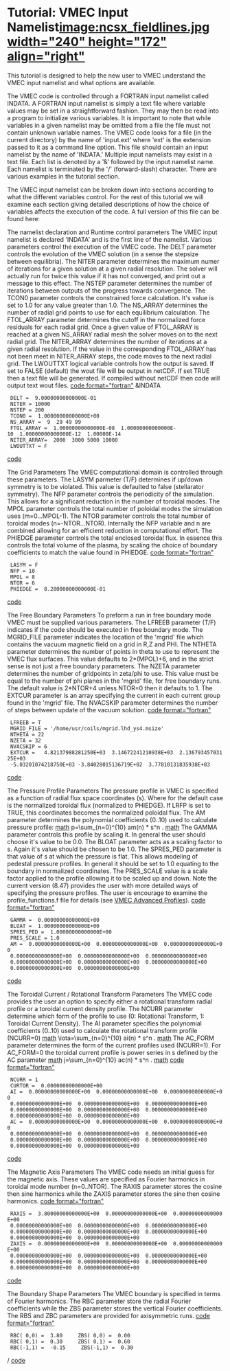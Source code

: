 =Tutorial: VMEC Input Namelist[[image:ncsx_fieldlines.jpg width="240" height="172" align="right"]]= 
This tutorial is designed to help the new user to VMEC understand the VMEC input namelist and what options are available.

The VMEC code is controlled through a FORTRAN input namelist called INDATA. A FORTRAN input namelist is simply a text file where variable values may be set in a straightforward fashion. They may then be read into a program to initialize various variables. It is important to note that while variables in a given namelist may be omitted from a file the file must not contain unknown variable names. The VMEC code looks for a file (in the current directory) by the name of 'input.ext' where 'ext' is the extension passed to it as a command line option. This file should contain an input namelist by the name of 'INDATA.' Multiple input namelists may exist in a text file. Each list is denoted by a '&' followed by the input namelist name. Each namelist is terminated by the '/' (forward-slash) character. There are various examples in the tutorial section.

The VMEC input namelist can be broken down into sections according to what the different variables control. For the rest of this tutorial we will examine each section giving detailed descriptions of how the choice of variables affects the execution of the code. A full version of this file can be found here:

The namelist declaration and Runtime control parameters
The VMEC input namelist is declared 'INDATA' and is the first line of the namelist. Various parameters control the execution of the VMEC code. The DELT parameter controls the evolution of the VMEC solution (in a sense the stepsize between equilibria). The NITER parameter determines the maximum numer of iterations for a given solution at a given radial resolution. The solver will actually run for twice this value if it has not converged, and print out a message to this effect. The NSTEP parameter determines the number of iterations between outputs of the progress towards convergence. The TCON0 parameter controls the constrained force calculation. It's value is set to 1.0 for any value greater than 1.0. The NS_ARRAY determines the number of radial grid points to use for each equilibrium calculation. The FTOL_ARRAY parameter determines the cutoff in the normalized force residuals for each radial grid. Once a given value of FTOL_ARRAY is reached at a given NS_ARRAY radial mesh the solver moves on to the next radial grid. The NITER_ARRAY determines the number of iterations at a given radial resolution. If the value in the corresponding FTOL_ARRAY has not been meet in NITER_ARRAY steps, the code moves to the next radial grid. The LWOUTTXT logical variable controls how the output is saved. If set to FALSE (default) the wout file will be output in netCDF. If set TRUE then a text file will be generated. If compiled without netCDF then code will output text wout files.
[[code format="fortran"]]
&INDATA
  DELT =  9.00000000000000E-01
  NITER = 10000
  NSTEP = 200
  TCON0 =  1.00000000000000E+00
  NS_ARRAY =  9  29 49 99
  FTOL_ARRAY =  1.00000000000000E-08  1.00000000000000E-10  1.00000000000000E-12  1.00000E-14
  NITER_ARRAY=  2000  3000 5000 10000
  LWOUTTXT = F
[[code]]


The Grid Parameters
The VMEC computational domain is controlled through these parameters. The LASYM parmeter (T/F) determines if up/down symmetry is to be violated. This value is defaulted to false (stellarator symmetry). The NFP parameter controls the periodicity of the simulation. This allows for a significant reduction in the number of toroidal modes. The MPOL parameter controls the total number of poloidal modes the simulation uses (m=0...MPOL-1). The NTOR parameter controls the total number of toroidal modes (n=-NTOR...NTOR). Internally the NFP variable and n are combined allowing for an efficient reduction in computational effort. The PHIEDGE parameter controls the total enclosed toroidal flux. In essence this controls the total volume of the plasma, by scaling the choice of boundary coefficients to match the value found in PHIEDGE.
[[code format="fortran"]]
  LASYM = F
  NFP = 10
  MPOL = 8
  NTOR = 6
  PHIEDGE =  8.28000000000000E-01
[[code]]

The Free Boundary Parameters
To preform a run in free boundary mode VMEC must be supplied various parameters. The LFREEB parameter (T/F) indicates if the code should be executed in free boundary mode. The MGRID_FILE parameter indicates the location of the 'mgrid' file which contains the vacuum magnetic field on a grid in R,Z and PHI. The NTHETA parameter determines the number of points in theta to use to represent the VMEC flux surfaces. This value defaults to 2*(MPOL)+6, and in the strict sense is not just a free boundary parameters. The NZETA parameter determines the number of gridpoints in zeta/phi to use. This value must be equal to the number of phi planes in the 'mgrid' file, for free boundary runs. The default value is 2*NTOR+4 unless NTOR=0 then it defaults to 1. The EXTCUR parameter is an array specifying the current in each current group found in the 'mgrid' file. The NVACSKIP parameter determines the number of steps between update of the vacuum solution.
[[code format="fortran"]]
  LFREEB = T
  MGRID_FILE = '/home/usr/coils/mgrid.lhd_ys4.msize'
  NTHETA = 22
  NZETA = 32
  NVACSKIP = 6
  EXTCUR =   4.82137988281250E+03  3.14672241210938E+03  2.13679345703125E+03
  -5.03201074218750E+03 -3.84028015136719E+02  3.77810131835938E+03
[[code]]


The Pressure Profile Parameters
The pressure profile in VMEC is specified as a function of radial flux space coordinates (s). Where for the default case is the normalized toroidal flux (normalized to PHIEDGE). If LRFP is set to TRUE, this coordinates becomes the normalized poloidal flux. The AM parameter determines the polynomial coefficients (0..10) used to calculate pressure profile:
[[math]]
p=\sum_{n=0}^{10} am(n) * s^n .
[[math]]
The GAMMA parameter controls this profile by scaling it. In general the user should choose it's value to be 0.0. The BLOAT parameter acts as a scaling factor to s. Again it's value should be chosen to be 1.0. The SPRES_PED parameter is that value of s at which the pressure is flat. This allows modeling of pedestal pressure profiles. In general it should be set to 1.0 equating to the boundary in normalized coordinates. The PRES_SCALE value is a scale factor applied to the profile allowing it to be scaled up and down. Note the current version (8.47) provides the user with more detailed ways of specifying the pressure profiles. The user is encourage to examine the profile_functions.f file for details (see [[VMEC Advanced Profiles]]).
[[code format="fortran"]]
  GAMMA =  0.00000000000000E+00
  BLOAT =  1.00000000000000E+00
  SPRES_PED =  1.00000000000000E+00
  PRES_SCALE = 1.0
  AM =  0.00000000000000E+00  0.00000000000000E+00  0.00000000000000E+00
  0.00000000000000E+00  0.00000000000000E+00  0.00000000000000E+00
  0.00000000000000E+00  0.00000000000000E+00  0.00000000000000E+00
  0.00000000000000E+00  0.00000000000000E+00
[[code]]


The Toroidal Current / Rotational Transform Parameters
The VMEC code provides the user an option to specify either a rotational transform radial profile or a toroidal current density profile. The NCURR parameter determine which form of the profile to use (0: Rotational Transform, 1: Toroidal Current Density). The AI parameter specifies the polynomial coefficients (0..10) used to calculate the rotational transform profile (NCURR=0)
[[math]]
\iota=\sum_{n=0}^{10} ai(n) * s^n .
[[math]]
The AC_FORM parameter determines the form of the current profiles used (NCURR=1). For AC_FORM=0 the toroidal current profile is power series in s defined by the AC parameter
[[math]]
j=\sum_{n=0}^{10} ac(n) * s^n .
[[math]]
[[code format="fortran"]]
  NCURR = 1
  CURTOR =  0.00000000000000E+00
  AI =  0.00000000000000E+00  0.00000000000000E+00  0.00000000000000E+00
  0.00000000000000E+00  0.00000000000000E+00  0.00000000000000E+00
  0.00000000000000E+00  0.00000000000000E+00  0.00000000000000E+00
  0.00000000000000E+00  0.00000000000000E+00
  AC =  0.00000000000000E+00  0.00000000000000E+00  0.00000000000000E+00
  0.00000000000000E+00  0.00000000000000E+00  0.00000000000000E+00
  0.00000000000000E+00  0.00000000000000E+00  0.00000000000000E+00
  0.00000000000000E+00  0.00000000000000E+00
[[code]]


The Magnetic Axis Parameters
The VMEC code needs an initial guess for the magnetic axis. These values are specified as Fourier harmonics in toroidal mode number (n=0..NTOR). The RAXIS parameter stores the cosine then sine harmonics while the ZAXIS parameter stores the sine then cosine harmonics.
[[code format="fortran"]]
  RAXIS =  3.80000000000000E+00  0.00000000000000E+00  0.00000000000000E+00
  0.00000000000000E+00  0.00000000000000E+00  0.00000000000000E+00
  0.00000000000000E+00  0.00000000000000E+00  0.00000000000000E+00
  0.00000000000000E+00  0.00000000000000E+00
  ZAXIS =  0.00000000000000E+00  0.00000000000000E+00  0.00000000000000E+00
  0.00000000000000E+00  0.00000000000000E+00  0.00000000000000E+00
  0.00000000000000E+00  0.00000000000000E+00  0.00000000000000E+00
  0.00000000000000E+00  0.00000000000000E+00
[[code]]

The Boundary Shape Parameters
The VMEC boundary is specified in terms of Fourier harmonics. The RBC parameter store the radial Fourier coefficients while the ZBS parameter stores the vertical Fourier coefficients. The RBS and ZBC parameters are provided for axisymmetric runs.
[[code format="fortran"]]
  RBC( 0,0) =  3.80     ZBS( 0,0) =  0.00
  RBC( 0,1) =  0.30     ZBS( 0,1) =  0.60
  RBC(-1,1) =  -0.15     ZBS(-1,1) =  0.30
/
[[code]]